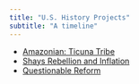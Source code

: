 ```yaml
---
title: "U.S. History Projects"
subtitle: "A timeline"
---
```


- [Amazonian: Ticuna Tribe](Unit 1/Unit 1.qmd)
- [Shays Rebellion and Inflation](Unit 2/Unit 2.qmd)
- [Questionable Reform](Unit 3.qmd)
